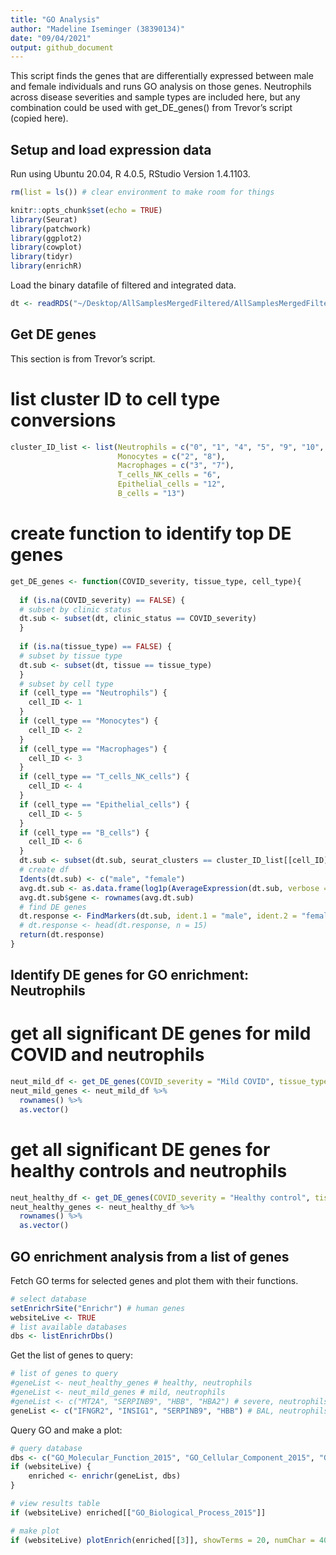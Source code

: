 ```yaml
---
title: "GO Analysis"
author: "Madeline Iseminger (38390134)"
date: "09/04/2021"
output: github_document
---
```


This script finds the genes that are differentially expressed between male and female individuals and runs GO analysis on those genes.  Neutrophils across disease severities and sample types are included here, but any combination could be used with get_DE_genes() from Trevor's script (copied here).

## Setup and load expression data

Run using Ubuntu 20.04, R 4.0.5, RStudio Version 1.4.1103.

```r
rm(list = ls()) # clear environment to make room for things

knitr::opts_chunk$set(echo = TRUE)
library(Seurat)
library(patchwork)
library(ggplot2)
library(cowplot)
library(tidyr)
library(enrichR)
```

Load the binary datafile of filtered and integrated data.
```r
dt <- readRDS("~/Desktop/AllSamplesMergedFiltered/AllSamplesMergedFiltered")
```

## Get DE genes
This section is from Trevor's script.

# list cluster ID to cell type conversions
```r
cluster_ID_list <- list(Neutrophils = c("0", "1", "4", "5", "9", "10", "11"),
                        Monocytes = c("2", "8"), 
                        Macrophages = c("3", "7"), 
                        T_cells_NK_cells = "6", 
                        Epithelial_cells = "12", 
                        B_cells = "13")
```
# create function to identify top DE genes 
```r
get_DE_genes <- function(COVID_severity, tissue_type, cell_type){
  
  if (is.na(COVID_severity) == FALSE) {
  # subset by clinic status
  dt.sub <- subset(dt, clinic_status == COVID_severity)
  }
  
  if (is.na(tissue_type) == FALSE) {
  # subset by tissue type
  dt.sub <- subset(dt, tissue == tissue_type)
  }
  # subset by cell type
  if (cell_type == "Neutrophils") {
    cell_ID <- 1
  }
  if (cell_type == "Monocytes") {
    cell_ID <- 2
  }
  if (cell_type == "Macrophages") {
    cell_ID <- 3
  }
  if (cell_type == "T_cells_NK_cells") {
    cell_ID <- 4
  }
  if (cell_type == "Epithelial_cells") {
    cell_ID <- 5
  }
  if (cell_type == "B_cells") {
    cell_ID <- 6
  }
  dt.sub <- subset(dt.sub, seurat_clusters == cluster_ID_list[[cell_ID]])
  # create df
  Idents(dt.sub) <- c("male", "female")
  avg.dt.sub <- as.data.frame(log1p(AverageExpression(dt.sub, verbose = FALSE)$RNA))
  avg.dt.sub$gene <- rownames(avg.dt.sub)
  # find DE genes
  dt.response <- FindMarkers(dt.sub, ident.1 = "male", ident.2 = "female", verbose = FALSE)
  # dt.response <- head(dt.response, n = 15)
  return(dt.response)
}
```

## Identify DE genes for GO enrichment: Neutrophils

# get all significant DE genes for mild COVID and neutrophils
```r
neut_mild_df <- get_DE_genes(COVID_severity = "Mild COVID", tissue_type = NA, cell_type = "Neutrophils")
neut_mild_genes <- neut_mild_df %>% 
  rownames() %>% 
  as.vector()
```

# get all significant DE genes for healthy controls and neutrophils
```r
neut_healthy_df <- get_DE_genes(COVID_severity = "Healthy control", tissue_type = NA, cell_type = "Neutrophils")
neut_healthy_genes <- neut_healthy_df %>% 
  rownames() %>% 
  as.vector()
```

## GO enrichment analysis from a list of genes

Fetch GO terms for selected genes and plot them with their functions.

```r
# select database
setEnrichrSite("Enrichr") # human genes
websiteLive <- TRUE
# list available databases
dbs <- listEnrichrDbs()
```

Get the list of genes to query:
```r
# list of genes to query
#geneList <- neut_healthy_genes # healthy, neutrophils
#geneList <- neut_mild_genes # mild, neutrophils
#geneList <- c("MT2A", "SERPINB9", "HBB", "HBA2") # severe, neutrophils
geneList <- c("IFNGR2", "INSIG1", "SERPINB9", "HBB") # BAL, neutrophils
```

Query GO and make a plot:
```r
# query database
dbs <- c("GO_Molecular_Function_2015", "GO_Cellular_Component_2015", "GO_Biological_Process_2015")
if (websiteLive) {
    enriched <- enrichr(geneList, dbs)
}

# view results table
if (websiteLive) enriched[["GO_Biological_Process_2015"]]

# make plot
if (websiteLive) plotEnrich(enriched[[3]], showTerms = 20, numChar = 40, y = "Count", orderBy = "P.value")
```
